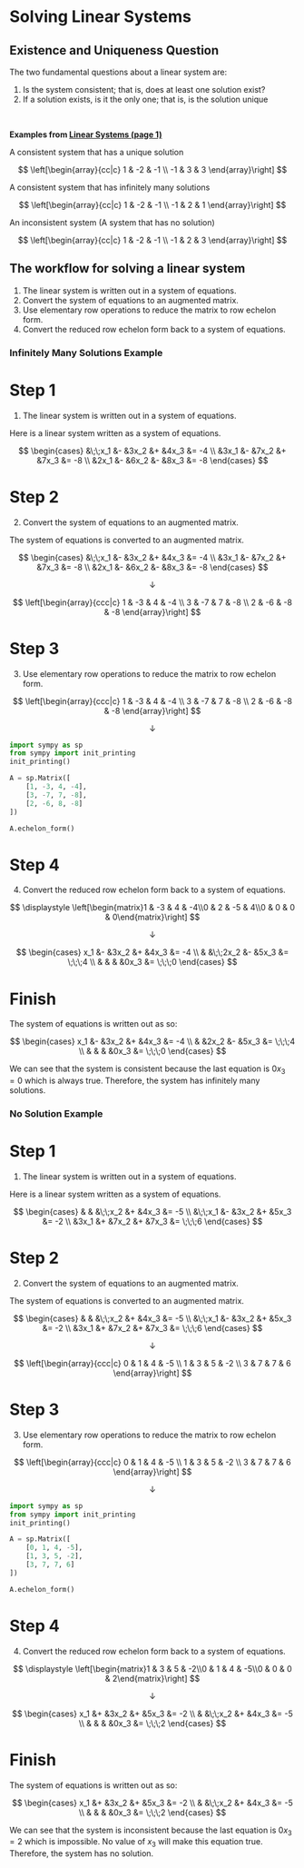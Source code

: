 # Solving Linear Systems

::: {.callout-note}

# Existence and Uniqueness Question


The two fundamental questions about a linear system are:

1. Is the system consistent; that is, does at least one solution exist?
2. If a solution exists, is it the only one; that is, is the solution unique

<br>

**Examples from [Linear Systems (page 1)](/p1.html)** 

A consistent system that has a unique solution

$$
\left[\begin{array}{cc|c}
1 & -2 & -1 \\
-1 & 3 & 3
\end{array}\right]
$$

A consistent system that has infinitely many solutions

$$
\left[\begin{array}{cc|c}
1 & -2 & -1 \\
-1 & 2 & 1
\end{array}\right]  
$$

An inconsistent system (A system that has no solution)

$$
\left[\begin{array}{cc|c}
1 & -2 & -1 \\
-1 & 2 & 3
\end{array}\right]
$$


:::


## The workflow for solving a linear system {.unnumbered}

1.  The linear system is written out in a system of equations.
2.  Convert the system of equations to an augmented matrix.
3.  Use elementary row operations to reduce the matrix to row echelon form.
4.  Convert the reduced row echelon form back to a system of equations.


### Infinitely Many Solutions Example {.unnumbered}

::: panel-tabset

# Step 1

1.  The linear system is written out in a system of equations.

Here is a linear system written as a system of equations.

$$
\begin{cases}
&\;\;x_1 &- &3x_2 &+ &4x_3 &= -4 \\
&3x_1 &- &7x_2 &+ &7x_3 &= -8 \\
&2x_1 &- &6x_2 &- &8x_3 &= -8
\end{cases}
$$

# Step 2

2.  Convert the system of equations to an augmented matrix.

The system of equations is converted to an augmented matrix.

$$
\begin{cases}
&\;\;x_1 &- &3x_2 &+ &4x_3 &= -4 \\
&3x_1 &- &7x_2 &+ &7x_3 &= -8 \\
&2x_1 &- &6x_2 &- &8x_3 &= -8
\end{cases}
$$

$$
\downarrow
$$

$$
\left[\begin{array}{ccc|c}
1 & -3 & 4 & -4 \\
3 & -7 & 7 & -8 \\
2 & -6 & -8 & -8
\end{array}\right]
$$

# Step 3

3.  Use elementary row operations to reduce the matrix to row echelon form.

$$
\left[\begin{array}{ccc|c}
1 & -3 & 4 & -4 \\
3 & -7 & 7 & -8 \\
2 & -6 & -8 & -8
\end{array}\right]
$$

$$
\downarrow
$$

```python
import sympy as sp
from sympy import init_printing
init_printing()

A = sp.Matrix([
    [1, -3, 4, -4],
    [3, -7, 7, -8],
    [2, -6, 8, -8]
])

A.echelon_form()
```

# Step 4

4.  Convert the reduced row echelon form back to a system of equations.

$$
\displaystyle \left[\begin{matrix}1 & -3 & 4 & -4\\0 & 2 & -5 & 4\\0 & 0 & 0 & 0\end{matrix}\right]
$$

$$
\downarrow
$$

$$
\begin{cases}
x_1 &- &3x_2 &+ &4x_3 &= -4 \\
& &\;\;2x_2 &- &5x_3 &= \;\;\;4 \\
& & & &0x_3 &= \;\;\;0
\end{cases}
$$

# Finish

The system of equations is written out as so:

$$
\begin{cases}
x_1 &- &3x_2 &+ &4x_3 &= -4 \\
& &2x_2 &- &5x_3 &= \;\;\;4 \\
& & & &0x_3 &= \;\;\;0
\end{cases}
$$

We can see that the system is consistent because the last equation is $0x_3 = 0$ which is always true. Therefore, the system has infinitely many solutions.

:::

### No Solution Example {.unnumbered}

::: panel-tabset

# Step 1

1.  The linear system is written out in a system of equations.

Here is a linear system written as a system of equations.

$$
\begin{cases}
& & &\;\;x_2 &+ &4x_3 &= -5 \\
&\;\;x_1 &- &3x_2 &+ &5x_3 &= -2 \\
&3x_1 &+ &7x_2 &+ &7x_3 &= \;\;\;6
\end{cases}
$$

# Step 2

2.  Convert the system of equations to an augmented matrix.

The system of equations is converted to an augmented matrix.

$$
\begin{cases}
& & &\;\;x_2 &+ &4x_3 &= -5 \\
&\;\;x_1 &- &3x_2 &+ &5x_3 &= -2 \\
&3x_1 &+ &7x_2 &+ &7x_3 &= \;\;\;6
\end{cases}
$$

$$
\downarrow
$$

$$
\left[\begin{array}{ccc|c}
0 & 1 & 4 & -5 \\
1 & 3 & 5 & -2 \\
3 & 7 & 7 & 6
\end{array}\right]
$$

# Step 3

3.  Use elementary row operations to reduce the matrix to row echelon form.


$$
\left[\begin{array}{ccc|c}
0 & 1 & 4 & -5 \\
1 & 3 & 5 & -2 \\
3 & 7 & 7 & 6
\end{array}\right]
$$

$$
\downarrow
$$

```python
import sympy as sp  
from sympy import init_printing
init_printing()

A = sp.Matrix([
    [0, 1, 4, -5],
    [1, 3, 5, -2],
    [3, 7, 7, 6]
])

A.echelon_form()
```

# Step 4

4.  Convert the reduced row echelon form back to a system of equations.

$$
\displaystyle \left[\begin{matrix}1 & 3 & 5 & -2\\0 & 1 & 4 & -5\\0 & 0 & 0 & 2\end{matrix}\right]
$$

$$  
\downarrow
$$

$$
\begin{cases}
x_1 &+ &3x_2 &+ &5x_3 &= -2 \\
& &\;\;x_2 &+ &4x_3 &= -5 \\
& & & &0x_3 &= \;\;\;2
\end{cases}
$$

# Finish

The system of equations is written out as so:

$$
\begin{cases}
x_1 &+ &3x_2 &+ &5x_3 &= -2 \\
& &\;\;x_2 &+ &4x_3 &= -5 \\
& & & &0x_3 &= \;\;\;2
\end{cases}
$$

We can see that the system is inconsistent because the last equation is $0x_3 = 2$ which is impossible. No value of $x_3$ will make this equation true. Therefore, the system has no solution.

:::